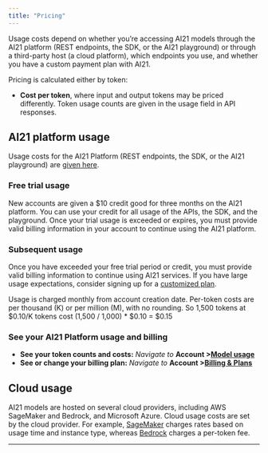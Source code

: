 ```yaml
---
title: "Pricing"
---
```


Usage costs depend on whether you’re accessing AI21 models through the AI21 platform (REST endpoints, the SDK, or the AI21 playground) or through a third-party host (a cloud platform), which endpoints you use, and whether you have a custom payment plan with AI21.

Pricing is calculated either by token:

* **Cost per token**, where input and output tokens may be priced differently. Token usage counts are given in the usage field in API responses.

## AI21 platform usage

Usage costs for the AI21 Platform (REST endpoints, the SDK, or the AI21 playground) are [given here](https://www.ai21.com/pricing).

### Free trial usage

New accounts are given a \$10 credit good for three months on the AI21 platform. You can use your credit for all usage of the APIs, the SDK, and the playground. Once your trial usage is exceeded or expires, you must provide valid billing information in your account to continue using the AI21 platform.

### Subsequent usage

Once you have exceeded your free trial period or credit, you must provide valid billing information to continue using AI21 services. If you have large usage expectations, consider signing up for a [customized plan](https://www.ai21.com/pricing).

Usage is charged monthly from account creation date. Per-token costs are per thousand (K) or per million (M), with no rounding. So 1,500 tokens at \$0.10/K tokens cost (1,500 / 1,000) \* \$0.10 = \$0.15

### See your AI21 Platform usage and billing

* **See your token counts and costs:** *Navigate to* **Account >[Model usage](https://studio.ai21.com/account/model-usage)**
* **See or change your billing plan:** *Navigate to* **Account >[Billing & Plans](https://studio.ai21.com/account/billing-plans)**

## Cloud usage

AI21 models are hosted on several cloud providers, including AWS SageMaker and Bedrock, and Microsoft Azure. Cloud usage costs are set by the cloud provider. For example, [SageMaker](https://aws.amazon.com/marketplace/pp/prodview-dkwy6chb63hk2) charges rates based on usage time and instance type, whereas [Bedrock](https://aws.amazon.com/bedrock/pricing/) charges a per-token fee.

***
